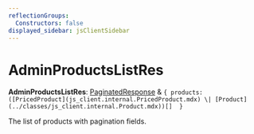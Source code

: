 ```yaml
---
reflectionGroups:
  Constructors: false
displayed_sidebar: jsClientSidebar
---
```



# AdminProductsListRes

 **AdminProductsListRes**: [PaginatedResponse](../interfaces/js_client.internal.PaginatedResponse.mdx) & ``{ products: ([PricedProduct](js_client.internal.PricedProduct.mdx) \| [Product](../classes/js_client.internal.Product.mdx))[]  }``

The list of products with pagination fields.
